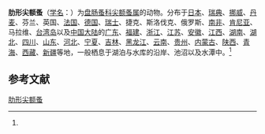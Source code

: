 {{Speciesbox
| name = 肋形尖额蚤
| status = 
| status_system = 
| image = 
| genus = Alona
| species = costata
| authority = (Sars, 1962)<ref name='id12382'>{{cite web| url =http://www.bioinfo.cn/db05/BjdwSpecies.php?action=view&id=12382| title =肋形尖额蚤| work =《中国动物物种编目数据库》| publisher =中国科学院微生物研究所| author =中国科学院动物研究所| accessdate =2009-04-28| deadurl =yes| archiveurl =https://web.archive.org/web/20160305003001/http://www.bioinfo.cn/db05/BjdwSpecies.php?action=view&id=12382| archivedate =2016-03-05}}</ref>
}}

'''肋形尖额蚤'''（[[学名|学名]]：{{lang|la|''Alona costata''}}）为[[盘肠蚤科|盘肠蚤科]][[尖额蚤属|尖额蚤属]]的动物。分布于[[日本|日本]]、[[瑞典|瑞典]]、[[挪威|挪威]]、[[丹麦|丹麦]]、芬兰、英国、[[法国|法国]]、[[德国|德国]]、[[瑞士|瑞士]]、捷克、斯洛伐克、俄罗斯、[[南非|南非]]、[[肯尼亚|肯尼亚]]、马拉维、[[台湾岛|台湾岛]]以及[[中国大陆|中国大陆]]的[[广东|广东]]、[[福建|福建]]、[[浙江|浙江]]、[[江苏|江苏]]、[[安徽|安徽]]、[[江西|江西]]、[[湖南|湖南]]、[[湖北|湖北]]、[[四川|四川]]、[[山东|山东]]、[[河北|河北]]、[[宁夏|宁夏]]、[[吉林|吉林]]、[[黑龙江|黑龙江]]、[[云南|云南]]、[[贵州|贵州]]、[[内蒙古|内蒙古]]、[[陕西|陕西]]、[[青海|青海]]、[[西藏|西藏]]、[[新疆|新疆]]等地，一般栖息于湖泊与水库的沿岸、池沼以及水潭中。<ref name='id12382'/>

== 参考文献 ==
{{reflist}}

{{Wikispecies|Alona costata}}
{{Taxonbar|from=Q4569277}}

[[Category:尖额蚤属|肋形尖额蚤]]


{{节肢动物小作品}}